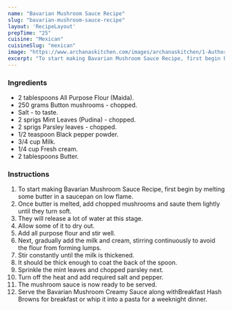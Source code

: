 ---
name: "Bavarian Mushroom Sauce Recipe"
slug: "bavarian-mushroom-sauce-recipe"
layout: 'RecipeLayout'
prepTime: "25"
cuisine: "Mexican"
cuisineSlug: "mexican"
image: "https://www.archanaskitchen.com/images/archanaskitchen/1-Author/Divya_Shivaraman_/Bavarian_Mushroom_Sauce.jpg"
excerpt: "To start making Bavarian Mushroom Sauce Recipe, first begin by melting some butter in a saucepan on low flame"
---

### Ingredients

- 2 tablespoons All Purpose Flour (Maida).
- 250 grams Button mushrooms - chopped.
- Salt - to taste.
- 2 sprigs Mint Leaves (Pudina) - chopped.
- 2 sprigs Parsley leaves - chopped.
- 1/2 teaspoon Black pepper powder.
- 3/4 cup Milk.
- 1/4 cup Fresh cream.
- 2 tablespoons Butter.

### Instructions

1. To start making Bavarian Mushroom Sauce Recipe, first begin by melting some butter in a saucepan on low flame.
1. Once butter is melted, add chopped mushrooms and saute them lightly until they turn soft.
1. They will release a lot of water at this stage.
1. Allow some of it to dry out.
1. Add all purpose flour and stir well.
1. Next, gradually add the milk and cream, stirring continuously to avoid the flour from forming lumps.
1. Stir constantly until the milk is thickened.
1. It should be thick enough to coat the back of the spoon.
1. Sprinkle the mint leaves and chopped parsley next.
1. Turn off the heat and add required salt and pepper.
1. The mushroom sauce is now ready to be served.
1. Serve the Bavarian Mushroom Creamy Sauce along withBreakfast Hash Browns for breakfast or whip it into a pasta for a weeknight dinner.
